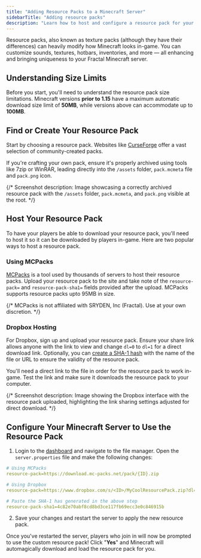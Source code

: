 ---
title: "Adding Resource Packs to a Minecraft Server"
sidebarTitle: "Adding resource packs"
description: "Learn how to host and configure a resource pack for your Minecraft Server."
---

Resource packs, also known as texture packs (although they have their differences) can heavily modify how Minecraft looks in-game. You can customize sounds, textures, hotbars, inventories, and more — all enhancing and bringing uniqueness to your Fractal Minecraft server.

## Understanding Size Limits

Before you start, you'll need to understand the resource pack size limitations. Minecraft versions **prior to 1.15** have a maximum automatic download size limit of **50MB**, while versions above can accommodate up to **100MB**.

## Find or Create Your Resource Pack

Start by choosing a resource pack. Websites like [CurseForge](https://www.curseforge.com/minecraft/texture-packs) offer a vast selection of community-created packs.

If you're crafting your own pack, ensure it's properly archived using tools like 7zip or WinRAR, leading directly into the `/assets` folder,  `pack.mcmeta` file and `pack.png` icon.

{/* Screenshot description: Image showcasing a correctly archived resource pack with the `/assets` folder, `pack.mcmeta`, and `pack.png` visible at the root. */}

## Host Your Resource Pack

To have your players be able to download your resource pack, you'll need to host it so it can be downloaded by players in-game. Here are two popular ways to host a resource pack.

### Using MCPacks

[MCPacks](https://mc-packs.net) is a tool used by thousands of servers to host their resource packs. Upload your resource pack to the site and take note of the `resource-pack=` and `resource-pack-sha1=` fields provided after the upload. MCPacks supports resource packs upto 95MB in size.

{/* <Warning>MCPacks is not affiliated with SRYDEN, Inc (Fractal). Use at your own discretion.</Warning> */}

### Dropbox Hosting

For Dropbox, sign up and upload your resource pack. Ensure your share link allows anyone with the link to view and change `dl=0` to `dl=1` for a direct download link. Optionally, you can [create a SHA-1 hash](http://www.sha1-online.com/) with the name of the file or URL to ensure the validity of the resource pack.

<Info>You'll need a direct link to the file in order for the resource pack to work in-game. Test the link and make sure it downloads the resource pack to your computer.</Info>

{/* Screenshot description: Image showing the Dropbox interface with the resource pack uploaded, highlighting the link sharing settings adjusted for direct download. */}

## Configure Your Minecraft Server to Use the Resource Pack

1. Login to the [dashboard](https://frac.gg/auth) and navigate to the file manager. Open the `server.properties` file and make the following changes:

```yml
# Using MCPacks
resource-pack=https://download.mc-packs.net/pack/{ID}.zip

# Using Dropbox
resource-pack=https://www.dropbox.com/s/<ID>/MyCoolResourcePack.zip?dl=1

# Paste the SHA-1 has generated in the above step
resource-pack-sha1=4c82e70abf8cd8bd3ce117fb69ecc3e0c846915b
```

2. Save your changes and restart the server to apply the new resource pack.

Once you've restarted the server, players who join in will now be prompted to use the custom resource pack! Click "**Yes**" and Minecraft will automagically download and load the resource pack for you.